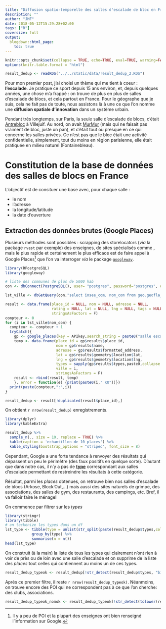 ```yaml
---
title: "Diffusion spatio-temporelle des salles d'escalade de bloc en France"
description: ""
author: "JMF"
date: 2018-05-12T15:29:28+02:00
tags: ["R"]
coversize: full
output: 
  blogdown::html_page:
    toc: true
---
```


```r
knitr::opts_chunk$set(collapse = TRUE, echo=TRUE, eval=TRUE, warning=FALSE, message=FALSE, comment="  ")
options(knitr.table.format = "html")

result_dedup <- readRDS("../../static/data/result_dedup_2.RDS")

```





Pour mon premier post, j'ai choisi un thème qui me tient à coeur : **l'escalade**.
Je pratique ce sport depuis 15 ans environ, et, depuis quelques années, une chose m'a frappé : on trouve de plus en plus de salles d'escalade de blocs, et cela partout en France. Pour le géographe que je suis, cela ne fait pas de toute, nous assistons là à une ce que l'on nomme une **diffusion spatiale d'innovation** dans un système urbain.

Pendant très longtemps, sur Paris, la seule salle d'escalade de blocs, c'était [Antrebloc](http://www.antrebloc.com/) à Villejuif. Au nord, on avait [MurMur](https://www.murmur.fr/) (mais qui ne faisait pas vraiment de bloc, juste un pan), et c'était tout ou presque en ce qui concerne les salles privées. Ce n'est pas que le bloc était une activité confidentielle, simplement, tout du moins en région parisienne, elle était pratiquée en milieu naturel (Fontainebleau).

# Constitution de la base de données des salles de blocs en France

L'objectif est de consituer une base avec, pour chaque salle :

* le nom
* l'adresse
* la longitude/latitude
* la date d'ouverture  

## Extraction des données brutes (Google Places)

Plusieurs méthodes sont possibles : scrapping des storelocators (*via* la package `rvest` par exemple) des enseignes, de sites spécialisés comme , mais le plus rapide et certainement le plus efficace est de faire appel à Google Places[^1] que l'on va interroger *via* le package [`googleway`](https://cran.r-project.org/web/packages/googleway/index.html).

[^1]: Il y a peu de POI et la plupart des enseignes ont bien renseigné l'information sur Google.

```r
library(RPostgreSQL)
library(googleway)

# liste des communes de plus de 5000 hab
con <- dbConnect(PostgreSQL(), user= "postgres", password="postgres", dbname="am", host = "localhost",  port=5432)

lst_ville <- dbGetQuery(con,"select insee_com, nom_com from geo.geofla_commune_2015 where population > 5000;")

result <- data.frame(place_id = NULL, nom = NULL, adresse = NULL,
                     rating = NULL, lat = NULL, lng = NULL, tags = NULL, ville = NULL,
                     stringsAsFactors = F)
compteur <- 0
for (i in lst_ville$nom_com) {
  compteur <- compteur + 1
  tryCatch({
    gp <- google_places(key = APIkey,search_string = paste0("salle escalade bloc ", i, ", france"),language = "fr")
    temp <- data.frame(place_id = gp$results$place_id,
                       nom = gp$results$name,
                       adresse = gp$results$formatted_address,
                       lat = gp$results$geometry$location$lat,
                       lng = gp$results$geometry$location$lng,
                       types = sapply(gp$results$types,paste0,collapse = " "),
                       ville = i,
                       stringsAsFactors = F)
    result <- rbind(result, temp)
    }, error = function(e) {print(paste0(i," KO"))})
  print(paste(compteur,":",i))
}

result_dedup <- result[!duplicated(result$place_id),]
```

On obtient `r nrow(result_dedup)` enregistrements. 

```r
library(dplyr)
library(kableExtra)

result_dedup %>% 
  sample_n(., size = 10, replace = TRUE) %>%
  kable(caption = 'echantillon de 10 places') %>%
  kable_styling(bootstrap_options = "striped", font_size = 8)

```


Cependant, Google a une forte tendance à renvoyer des résultats qui dépassent un peu le périmètre (des faux positifs en quelque sorte). D'autant que dans notre cas, il n'y a pas de [**type**](https://developers.google.com/places/web-service/supported_types)  correspondant aux salles d'escalade permettant de restreindre les résultats à cette catégorie.

Résultat, parmi les  *places* obtenues, on retrouve bien nos salles d'escalade de blocs (Arkose, Block'Out,...) mais aussi des sites naturels de grimpe, des associations, des salles de gym, des restaurants, des campings, etc. Bref, il va falloir faire le ménage!

On commence par filtrer sur les *types*
```r
library(stringr)
library(tibble)
# on tockenize les types dans un df
lst_type <- tibble(type = unlist(str_split(paste(result_dedup$types,collapse=" ")," "))) %>% 
            group_by(type) %>%
            summarise(n = n())
head(lst_type)  
```


On construit (à la main) la liste de tous les types qui clairement n'ont rien à voir de près ou de loin avec une salle d'escalade et on supprime de la liste des *places* tout celles qui contiennent au moins un de ces types.

```r
result_dedup_typeok <- result_dedup[!str_detect(result_dedup$types, "bicycle_store|bowling_alley|campground|casino|church|city_hall|clothing_store|doctor|electronics_store|home_goods_store|local_government_office|lodging|place_of_worship|school|stadium|store|travel_agency|university"),]

```

Après ce premier filtre, il reste `r nrow(result_dedup_typeok)`. Néanmoins, on trouve encore des POI qui ne correspondent pas à ce que l'on cherche: des clubs, associations.  

```r
result_dedup_typeok_nomok <- result_dedup_typeok[!str_detect(tolower(result_dedup_typeok$nom), "auberge|asso|caf|ffme|amicale|amitié|athletic|aviron|club alpin francais|asptt|centre|club|complexe|canyoning|dojo|falaise|football|golf|grimpeur|groupe|gymnase|halle|orange bleue|muscles|mur d'escalade|Nautique|physic|plongee|restaurant|sportif|rafting|rocher|site d'escalade|tennis"),]

```

